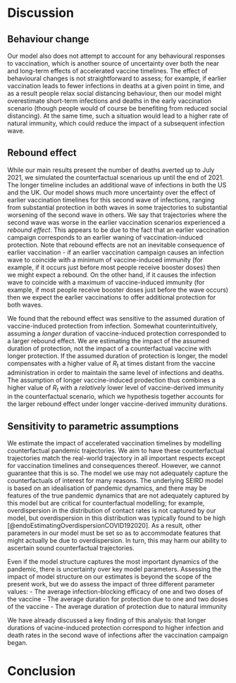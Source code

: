 # Discussion

## Behaviour change

Our model also does not attempt to account for any behavioural responses to vaccination, which is another source of uncertainty over both the near and long-term effects of accelerated vaccine timelines. The effect of behavioural changes is not straightforward to assess; for example, if earlier vaccination leads to fewer infections in deaths at a given point in time, and as a result people relax social distancing behaviour, then our model might overestimate short-term infections and deaths in the early vaccination scenario (though people would of course be benefiting from reduced social distancing). At the same time, such a situation would lead to a higher rate of natural immunity, which could reduce the impact of a subsequent infection wave.

## Rebound effect

While our main results present the number of deaths averted up to July 2021, we simulated the counterfactual scenarious up until the end of 2021. The longer timeline includes an additional wave of infections in both the US and the UK. Our model shows much more uncertainty over the effect of earlier vaccination timelines for this second wave of infections, ranging from substantial protection in both waves in some trajectories to substantial worsening of the second wave in others. We say that trajectories where the second wave was worse in the earlier vaccination scenarios experienced a *rebound effect*. This appears to be due to the fact that an earlier vaccination campaign corresponds to an earlier waning of vaccination-induced protection. Note that rebound effects are not an inevitable consequence of earlier vaccination - if an earlier vaccination campaign causes an infection wave to coincide with a minimum of vaccine-induced immunity (for example, if it occurs just before most people receive booster doses) then we might expect a rebound. On the other hand, if it causes the infection wave to coincide with a maximum of vaccine-induced immunity (for example, if most people receive booster doses just before the wave occurs) then we expect the earlier vaccinations to offer additional protection for both waves.

We found that the rebound effect was sensitive to the assumed duration of vaccine-induced protection from infection. Somewhat counterintuitively, assuming a *longer* duration of vaccine-induced protection corresponded to a larger rebound effect. We are estimating the impact of the assumed duration of protection, not the impact of a counterfactual vaccine with longer protection. If the assumed duration of protection is longer, the model compensates with a higher value of $R_t$ at times distant from the vaccine administration in order to maintain the same level of infections and deaths. The assumption of longer vaccine-induced prodection thus combines a higher value of $R_t$ with a *relatively* lower level of vaccine-derived immunity in the counterfactual scenario, which we hypothesis together accounts for the larger rebound effect under longer vaccine-derived immunity durations. 

## Sensitivity to parametric assumptions

We estimate the impact of accelerated vaccination timelines by modelling counterfactual pandemic trajectories. We aim to have these counterfactual trajectories match the real-world trajectory in all important respects except for vaccination timelines and consequences thereof. However, we cannot guarantee that this is so. The model we use may not adequately capture the counterfactuals of interest for many reasons. The underlying SEIRD model is based on an idealisation of pandemic dynamics, and there may be features of the true pandemic dynamics that are not adequately captured by this model but are critical for counterfactual modelling; for example, overdispersion in the distribution of contact rates is not captured by our model, but overdispersion in this distribution was typically found to be high [@endoEstimatingOverdispersionCOVID192020]. As a result, other parameters in our model must be set so as to accommodate features that might actually be due to overdispersion. In turn, this may harm our ability to ascertain sound counterfactual trajectories.

Even if the model structure captures the most important dynamics of the pandemic, there is uncertainty over key model parameters. Assessing the impact of model structure on our estimates is beyond the scope of the present work, but we do assess the impact of three different parameter values:
 - The average infection-blocking efficacy of one and two doses of the vaccine
 - The average duration for protection due to one and two doses of the vaccine
 - The average duration of protection due to natural immunity

We have already discussed a key finding of this analysis: that longer durations of vacine-induced protection correspond to higher infection and death rates in the second wave of infections after the vaccination campaign began. 



# Conclusion


